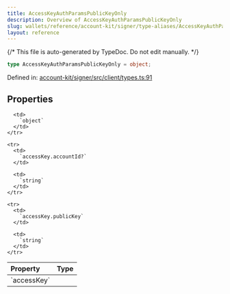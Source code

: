 ```yaml
---
title: AccessKeyAuthParamsPublicKeyOnly
description: Overview of AccessKeyAuthParamsPublicKeyOnly
slug: wallets/reference/account-kit/signer/type-aliases/AccessKeyAuthParamsPublicKeyOnly
layout: reference
---
```


{/* This file is auto-generated by TypeDoc. Do not edit manually. */}

```ts
type AccessKeyAuthParamsPublicKeyOnly = object;
```

Defined in: [account-kit/signer/src/client/types.ts:91](https://github.com/alchemyplatform/aa-sdk/blob/dc58c113ff1eeb06d4b3f76c505cbbaad47db8fc/account-kit/signer/src/client/types.ts#L91)

## Properties

<table>
  <thead>
    <tr>
      <th align="left">Property</th>
      <th align="left">Type</th>
    </tr>
  </thead>

  <tbody>
    <tr>
      <td>
        <a id="accesskey" /> `accessKey`
      </td>

      <td>
        `object`
      </td>
    </tr>

    <tr>
      <td>
        `accessKey.accountId?`
      </td>

      <td>
        `string`
      </td>
    </tr>

    <tr>
      <td>
        `accessKey.publicKey`
      </td>

      <td>
        `string`
      </td>
    </tr>

  </tbody>
</table>
